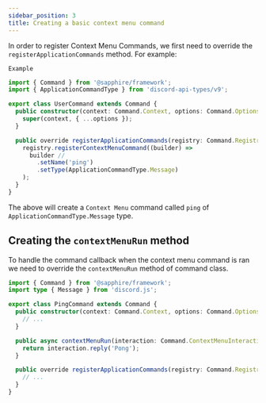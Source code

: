 ```yaml
---
sidebar_position: 3
title: Creating a basic context menu command
---
```


In order to register Context Menu Commands, we first need to override the `registerApplicationCommands` method. For
example:

`Example`

```typescript ts2esm2cjs|{5-14}|{5-14}
import { Command } from '@sapphire/framework';
import { ApplicationCommandType } from 'discord-api-types/v9';

export class UserCommand extends Command {
  public constructor(context: Command.Context, options: Command.Options) {
    super(context, { ...options });
  }

  public override registerApplicationCommands(registry: Command.Registry) {
    registry.registerContextMenuCommand((builder) =>
      builder //
        .setName('ping')
        .setType(ApplicationCommandType.Message)
    );
  }
}
```

The above will create a `Context Menu` command called `ping` of `ApplicationCommandType.Message` type.

## Creating the `contextMenuRun` method

To handle the command callback when the context menu command is ran we need to override the `contextMenuRun` method of
command class.

```typescript ts2esm2cjs|{8-17}|{9-17}
import { Command } from '@sapphire/framework';
import type { Message } from 'discord.js';

export class PingCommand extends Command {
  public constructor(context: Command.Context, options: Command.Options) {
    // ...
  }

  public async contextMenuRun(interaction: Command.ContextMenuInteraction) {
    return interaction.reply('Pong');
  }

  public override registerApplicationCommands(registry: Command.Registry) {
    // ...
  }
}
```
